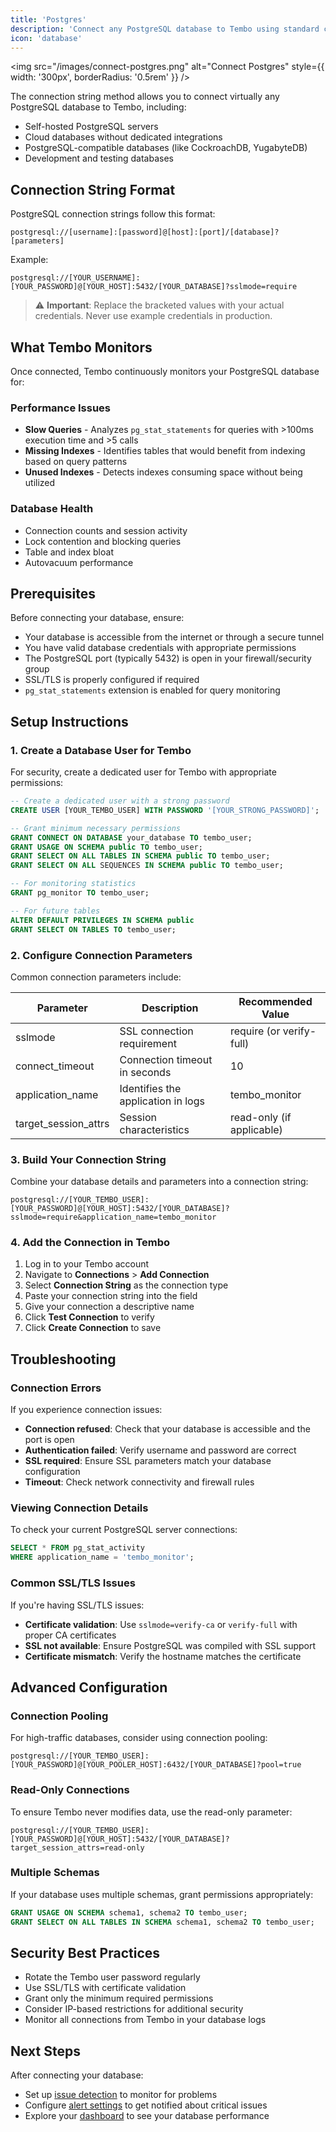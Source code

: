 ```yaml
---
title: 'Postgres'
description: 'Connect any PostgreSQL database to Tembo using standard connection strings for maximum flexibility.'
icon: 'database'
---
```


<img
	src="/images/connect-postgres.png"
	alt="Connect Postgres"
	style={{ width: '300px', borderRadius: '0.5rem' }}
/>

The connection string method allows you to connect virtually any PostgreSQL database to Tembo, including:

- Self-hosted PostgreSQL servers
- Cloud databases without dedicated integrations
- PostgreSQL-compatible databases (like CockroachDB, YugabyteDB)
- Development and testing databases

## Connection String Format

PostgreSQL connection strings follow this format:

```
postgresql://[username]:[password]@[host]:[port]/[database]?[parameters]
```

Example:

```
postgresql://[YOUR_USERNAME]:[YOUR_PASSWORD]@[YOUR_HOST]:5432/[YOUR_DATABASE]?sslmode=require
```

> ⚠️ **Important**: Replace the bracketed values with your actual credentials. Never use example credentials in production.

## What Tembo Monitors

Once connected, Tembo continuously monitors your PostgreSQL database for:

### Performance Issues

- **Slow Queries** - Analyzes `pg_stat_statements` for queries with >100ms execution time and >5 calls
- **Missing Indexes** - Identifies tables that would benefit from indexing based on query patterns
- **Unused Indexes** - Detects indexes consuming space without being utilized

### Database Health

- Connection counts and session activity
- Lock contention and blocking queries
- Table and index bloat
- Autovacuum performance

## Prerequisites

Before connecting your database, ensure:

- Your database is accessible from the internet or through a secure tunnel
- You have valid database credentials with appropriate permissions
- The PostgreSQL port (typically 5432) is open in your firewall/security group
- SSL/TLS is properly configured if required
- `pg_stat_statements` extension is enabled for query monitoring

## Setup Instructions

### 1. Create a Database User for Tembo

For security, create a dedicated user for Tembo with appropriate permissions:

```sql
-- Create a dedicated user with a strong password
CREATE USER [YOUR_TEMBO_USER] WITH PASSWORD '[YOUR_STRONG_PASSWORD]';

-- Grant minimum necessary permissions
GRANT CONNECT ON DATABASE your_database TO tembo_user;
GRANT USAGE ON SCHEMA public TO tembo_user;
GRANT SELECT ON ALL TABLES IN SCHEMA public TO tembo_user;
GRANT SELECT ON ALL SEQUENCES IN SCHEMA public TO tembo_user;

-- For monitoring statistics
GRANT pg_monitor TO tembo_user;

-- For future tables
ALTER DEFAULT PRIVILEGES IN SCHEMA public
GRANT SELECT ON TABLES TO tembo_user;
```

### 2. Configure Connection Parameters

Common connection parameters include:

| Parameter            | Description                        | Recommended Value         |
| -------------------- | ---------------------------------- | ------------------------- |
| sslmode              | SSL connection requirement         | require (or verify-full)  |
| connect_timeout      | Connection timeout in seconds      | 10                        |
| application_name     | Identifies the application in logs | tembo_monitor             |
| target_session_attrs | Session characteristics            | read-only (if applicable) |

### 3. Build Your Connection String

Combine your database details and parameters into a connection string:

```
postgresql://[YOUR_TEMBO_USER]:[YOUR_PASSWORD]@[YOUR_HOST]:5432/[YOUR_DATABASE]?sslmode=require&application_name=tembo_monitor
```

### 4. Add the Connection in Tembo

1. Log in to your Tembo account
2. Navigate to **Connections** > **Add Connection**
3. Select **Connection String** as the connection type
4. Paste your connection string into the field
5. Give your connection a descriptive name
6. Click **Test Connection** to verify
7. Click **Create Connection** to save

## Troubleshooting

### Connection Errors

If you experience connection issues:

- **Connection refused**: Check that your database is accessible and the port is open
- **Authentication failed**: Verify username and password are correct
- **SSL required**: Ensure SSL parameters match your database configuration
- **Timeout**: Check network connectivity and firewall rules

### Viewing Connection Details

To check your current PostgreSQL server connections:

```sql
SELECT * FROM pg_stat_activity
WHERE application_name = 'tembo_monitor';
```

### Common SSL/TLS Issues

If you're having SSL/TLS issues:

- **Certificate validation**: Use `sslmode=verify-ca` or `verify-full` with proper CA certificates
- **SSL not available**: Ensure PostgreSQL was compiled with SSL support
- **Certificate mismatch**: Verify the hostname matches the certificate

## Advanced Configuration

### Connection Pooling

For high-traffic databases, consider using connection pooling:

```
postgresql://[YOUR_TEMBO_USER]:[YOUR_PASSWORD]@[YOUR_POOLER_HOST]:6432/[YOUR_DATABASE]?pool=true
```

### Read-Only Connections

To ensure Tembo never modifies data, use the read-only parameter:

```
postgresql://[YOUR_TEMBO_USER]:[YOUR_PASSWORD]@[YOUR_HOST]:5432/[YOUR_DATABASE]?target_session_attrs=read-only
```

### Multiple Schemas

If your database uses multiple schemas, grant permissions appropriately:

```sql
GRANT USAGE ON SCHEMA schema1, schema2 TO tembo_user;
GRANT SELECT ON ALL TABLES IN SCHEMA schema1, schema2 TO tembo_user;
```

## Security Best Practices

- Rotate the Tembo user password regularly
- Use SSL/TLS with certificate validation
- Grant only the minimum required permissions
- Consider IP-based restrictions for additional security
- Monitor all connections from Tembo in your database logs

## Next Steps

After connecting your database:

- Set up [issue detection](/solving/issue-detection) to monitor for problems
- Configure [alert settings](/alerts) to get notified about critical issues
- Explore your [dashboard](/dashboard) to see your database performance
